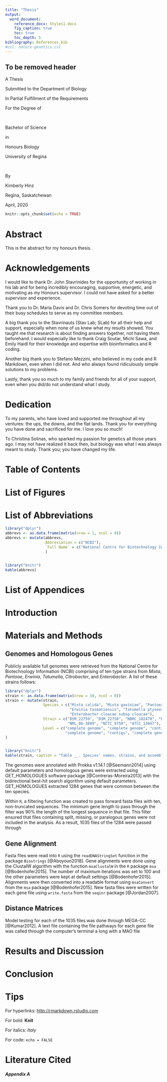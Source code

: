 ```yaml
---
title: "Thesis"
output:
  word_document:
    reference_docx: Styles1.docx
    fig_caption: true
    toc: true
    toc_depth: 5
bibliography: References.bib
#csl: nature-genetics.csl
---
```

## To be removed header
A Thesis

Submitted to the Department of Biology

In Partial Fulfillment of the Requirements

For the Degree of

<br>

Bachelor of Science

in

Honours Biology

University of Regina

<br>

By

Kimberly Hinz

Regina, Saskatchewan

April, 2020  

```r
knitr::opts_chunk$set(echo = TRUE)
```
```{=openxml}
<w:p><w:r><w:br w:type="page"/></w:r></w:p>
```
# Abstract

This is the abstract for my honours thesis.

```{=openxml}
<w:p><w:r><w:br w:type="page"/></w:r></w:p>
```
# Acknowledgements

I would like to thank Dr. John Stavrinides for the opportunity of working in his lab and for being incredibly encouraging, supportive, energetic, and motivating as my Honours supervisor. I could not have asked for a better supervisor and experience.

Thank you to Dr. Maria Davis and Dr. Chris Somers for devoting time out of their busy schedules to serve as my committee members.

A big thank you to the Stavrinauts (Stav Lab; SLab) for all their help and support, especially when none of us knew what my results showed. You taught me that research is about finding answers together, not having them beforehand. I would especially like to thank Craig Soutar, Michi Sawa, and Emily Haidl for their knowledge and expertise with bioinformatics and R coding.

Another big thank you to Stefano Mezzini, who believed in my code and R Markdown, even when I did not. And who always found ridiculously simple solutions to my problems.

Lastly, thank you so much to my family and friends for all of your support, even when you did/do not understand what I study.

```{=openxml}
<w:p><w:r><w:br w:type="page"/></w:r></w:p>
```
# Dedication

To my parents, who have loved and supported me throughout all my ventures: the ups, the downs, and the flat lands. Thank you for everything you have done and sacrificed for me. I love you so much!

To Christina Solinas, who sparked my passion for genetics all those years ago. I may not have realized it back then, but biology was what I was always meant to study. Thank you; you have changed my life.

```{=openxml}
<w:p><w:r><w:br w:type="page"/></w:r></w:p>
```
# Table of Contents


```{=openxml}
<w:p><w:r><w:br w:type="page"/></w:r></w:p>
```
# List of Figures


```{=openxml}
<w:p><w:r><w:br w:type="page"/></w:r></w:p>
```
# List of Abbreviations
```r
library("dplyr")
abbrevs <- as.data.frame(matrix(nrow = 1, ncol = 0))
abbrevs <- mutate(abbrevs, 
                  Abbreviation = c("NCBI"),
                  `Full Name` = c("National Centre for Biotechnology Information"), 
                  )


library("knitr")
kable(abbrevs)
```

```{=openxml}
<w:p><w:r><w:br w:type="page"/></w:r></w:p>
```
# List of Appendices


```{=openxml}
<w:p><w:r><w:br w:type="page"/></w:r></w:p>
```
# Introduction



# Materials and Methods
## Genomes and Homologous Genes
Publicly available full genomes were retrieved from the National Centre for Biotechnology Information (NCBI) comprising of ten type strains from *Mixta*, *Pantoae*, *Erwinia*, *Tatumella*, *Citrobacter*, and *Enterobacter*. A list of these strains follows:

```r
library("dplyr")
strain <- as.data.frame(matrix(nrow = 10, ncol = 0))
strain <- mutate(strain, 
                 Species = c("Mixta calida", "Mixta gaviniae", "Pantoea agglomerans", "Pantoea septica", "Erwinia amylovora", 
                             "Erwinia tasmaniensis", "Tatumella ptyseos", "Tatumella saanichensis", "Citrobacter freundii", 
                             "Enterobacter cloacae subsp cloacae"),
                 Strain = c("DSM_22759", "DSM_22758", "NBRC_102470", "LMG_5345", "CFBP_1232", "ET1/99", "NCTC_11468", 
                            "NML_06-3099", "NCTC_9750", "ATCC_13047"), 
                 Level = c("complete genome", "complete genome", "contigs", "contigs", "contigs", "complete genome", 
                           "complete genome", "contigs", "complete genome", "complete genome")
)


library("knitr")
kable(strain, caption = "Table __. Species' names, strains, and assembly levels that are involved in the study.")
```

The genomes were annotated with Prokka v1.14.1 [@Seemann2014] using default parameters and homologous genes were extracted using GET_HOMOLOGUES software package [@Contreras-Moreira2013] with the bidirectional best-hit search algorithm using default parameters. GET_HOMOLOGUES extracted 1284 genes that were common between the ten species. 

Within `R`, a filtering function was created to pass forward fasta files with ten, non-truncated sequences. The minimum gene length to pass through the filter was 90% the length of the longest sequence in that file. This filter ensured that files containing split, missing, or paralogous genes were not included in the analysis. As a result, 1035 files of the 1284 were passed through

## Gene Alignment
Fasta files were read into `R` using the `readDNAStringSet` function in the package `Biostrings` [@Aboyoun2018]. Gene alignments were done using the ClustalW algorithm with the function `msaClustalW` in the `R` package `msa` [@Bodenhofer2015]. The number of maximum iterations was set to 100 and the other parameters were kept at default settings [@Bodenhofer2015]. Alignments were then converted into a readable format using `msaConvert` from the `msa` package [@Bodenhofer2015]. New fasta files were written for each gene file using `write.fasta` from the `seqinr` package [@Jordan2007].

## Distance Matrices
Model testing for each of the 1035 files was done through MEGA-CC [@Kumar2012]. A text file containing the file pathways for each gene file was called through the computer's terminal a long with a MAO file

# Results and Discussion


# Conclusion

# Tips

For hyperlinks: <http://rmarkdown.rstudio.com>

For bold: **Knit**

For italics: *Italy*

For code: `echo = FALSE`

```{=openxml}
<w:p><w:r><w:br w:type="page"/></w:r></w:p>
```
# Literature Cited


##### Appendix A